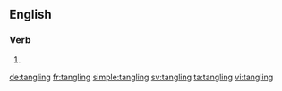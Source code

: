 ==English==

===Verb===
{{head|en}}

# {{present participle of|tangle}}

[[de:tangling]]
[[fr:tangling]]
[[simple:tangling]]
[[sv:tangling]]
[[ta:tangling]]
[[vi:tangling]]